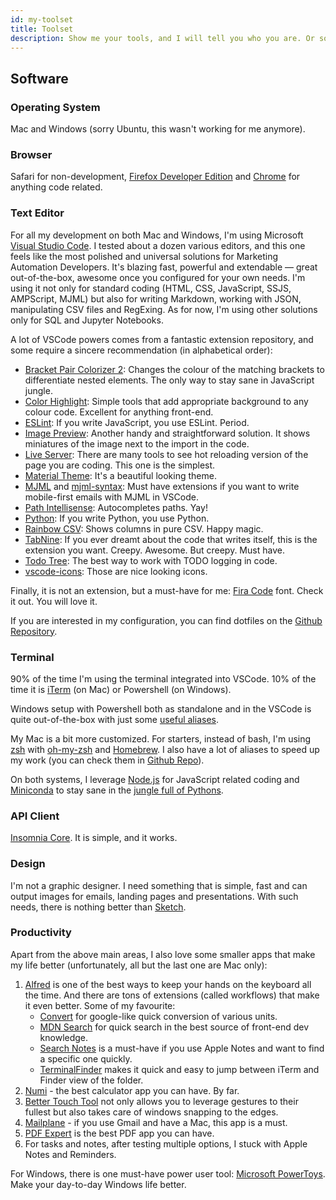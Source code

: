 ```yaml
---
id: my-toolset
title: Toolset
description: Show me your tools, and I will tell you who you are. Or so they say
---
```



<LeadText content="Show me your tools, and I will tell you who you are. Or so they say." />

## Software

### Operating System

Mac and Windows (sorry Ubuntu, this wasn't working for me anymore).

### Browser

Safari for non-development, [Firefox Developer Edition](https://www.mozilla.org/en-US/firefox/developer/) and [Chrome](https://www.google.com/chrome/) for anything code related.

### Text Editor

For all my development on both Mac and Windows, I'm using Microsoft [Visual Studio Code](https://code.visualstudio.com/). I tested about a dozen various editors, and this one feels like the most polished and universal solutions for Marketing Automation Developers. It's blazing fast, powerful and extendable — great out-of-the-box, awesome once you configured for your own needs. I'm using it not only for standard coding (HTML, CSS, JavaScript, SSJS, AMPScript, MJML) but also for writing Markdown, working with JSON, manipulating CSV files and RegExing. As for now, I'm using other solutions only for SQL and Jupyter Notebooks.

A lot of VSCode powers comes from a fantastic extension repository, and some require a sincere recommendation (in alphabetical order):

- [Bracket Pair Colorizer 2](https://marketplace.visualstudio.com/items?itemName=CoenraadS.bracket-pair-colorizer-2): Changes the colour of the matching brackets to differentiate nested elements. The only way to stay sane in JavaScript jungle.
- [Color Highlight](https://marketplace.visualstudio.com/items?itemName=naumovs.color-highlight): Simple tools that add appropriate background to any colour code. Excellent for anything front-end.
- [ESLint](https://marketplace.visualstudio.com/items?itemName=dbaeumer.vscode-eslint): If you write JavaScript, you use ESLint. Period.
- [Image Preview](https://marketplace.visualstudio.com/items?itemName=kisstkondoros.vscode-gutter-preview): Another handy and straightforward solution. It shows miniatures of the image next to the import in the code.
- [Live Server](https://marketplace.visualstudio.com/items?itemName=ritwickdey.LiveServer): There are many tools to see hot reloading version of the page you are coding. This one is the simplest.
- [Material Theme](https://marketplace.visualstudio.com/items?itemName=Equinusocio.vsc-material-theme): It's a beautiful looking theme.
- [MJML](https://marketplace.visualstudio.com/items?itemName=mjmlio.vscode-mjml) and [mjml-syntax](https://marketplace.visualstudio.com/items?itemName=digitalstreamio.mjml-syntax): Must have extensions if you want to write mobile-first emails with MJML in VSCode.
- [Path Intellisense](https://marketplace.visualstudio.com/items?itemName=christian-kohler.path-intellisense): Autocompletes paths. Yay!
- [Python](https://marketplace.visualstudio.com/items?itemName=ms-python.python): If you write Python, you use Python.
- [Rainbow CSV](https://marketplace.visualstudio.com/items?itemName=mechatroner.rainbow-csv): Shows columns in pure CSV. Happy magic.
- [TabNine](https://marketplace.visualstudio.com/items?itemName=TabNine.tabnine-vscode): If you ever dreamt about the code that writes itself, this is the extension you want. Creepy. Awesome. But creepy. Must have.
- [Todo Tree](https://marketplace.visualstudio.com/items?itemName=Gruntfuggly.todo-tree): The best way to work with TODO logging in code.
- [vscode-icons](https://marketplace.visualstudio.com/items?itemName=vscode-icons-team.vscode-icons): Those are nice looking icons.

Finally, it is not an extension, but a must-have for me: [Fira Code](https://github.com/tonsky/FiraCode) font. Check it out. You will love it.

If you are interested in my configuration, you can find dotfiles on the [Github Repository](https://github.com/MateuszDabrowski/dotfiles/tree/master/vscode).

### Terminal

90% of the time I'm using the terminal integrated into VSCode. 10% of the time it is [iTerm](https://www.iterm2.com) (on Mac) or Powershell (on Windows).

Windows setup with Powershell both as standalone and in the VSCode is quite out-of-the-box with just some [useful aliases](https://github.com/MateuszDabrowski/dotfiles/blob/master/terminal/powershell-profile.txt).

My Mac is a bit more customized. For starters, instead of bash, I'm using [zsh](http://zsh.sourceforge.net) with [oh-my-zsh](https://ohmyz.sh) and [Homebrew](https://brew.sh). I also have a lot of aliases to speed up my work (you can check them in [Github Repo](https://github.com/MateuszDabrowski/dotfiles/blob/master/terminal/.zshrc)).

On both systems, I leverage [Node.js](https://nodejs.org/en/) for JavaScript related coding and [Miniconda](https://docs.conda.io/en/latest/miniconda.html) to stay sane in the [jungle full of Pythons](https://xkcd.com/1987/).

### API Client

[Insomnia Core](https://insomnia.rest/). It is simple, and it works.

### Design

I'm not a graphic designer. I need something that is simple, fast and can output images for emails, landing pages and presentations. With such needs, there is nothing better than [Sketch](https://www.sketch.com/).

### Productivity

Apart from the above main areas, I also love some smaller apps that make my life better (unfortunately, all but the last one are Mac only):

1. [Alfred](https://www.alfredapp.com/) is one of the best ways to keep your hands on the keyboard all the time. And there are tons of extensions (called workflows) that make it even better. Some of my favourite:
    - [Convert](https://github.com/deanishe/alfred-convert) for google-like quick conversion of various units.
    - [MDN Search](https://github.com/gilbarbara/alfred-workflows/tree/master/mdn-search) for quick search in the best source of front-end dev knowledge.
    - [Search Notes](https://github.com/sballin/alfred-search-notes-app) is a must-have if you use Apple Notes and want to find a specific one quickly.
    - [TerminalFinder](https://github.com/LeEnno/alfred-terminalfinder) makes it quick and easy to jump between iTerm and Finder view of the folder.
2. [Numi](https://numi.app/) - the best calculator app you can have. By far.
3. [Better Touch Tool](https://folivora.ai/) not only allows you to leverage gestures to their fullest but also takes care of windows snapping to the edges.
4. [Mailplane](https://mailplaneapp.com/) - if you use Gmail and have a Mac, this app is a must.
5. [PDF Expert](https://pdfexpert.com/) is the best PDF app you can have.
6. For tasks and notes, after testing multiple options, I stuck with Apple Notes and Reminders.

For Windows, there is one must-have power user tool: [Microsoft PowerToys](https://github.com/microsoft/PowerToys). Make your day-to-day Windows life better.
